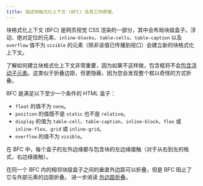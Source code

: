 ```yaml
---
title: 描述块格式化上下文 (BFC) 及其工作原理。
---
```


块格式化上下文 (BFC) 是网页视觉 CSS 渲染的一部分，其中会布局块级盒子。浮动、绝对定位的元素、`inline-blocks`、`table-cells`、`table-caption` 以及 `overflow` 值不为 `visible` 的元素（除非该值已传播到视口）会建立新的块格式化上下文。

了解如何建立块格式化上下文非常重要，因为如果不这样做，包含框将不会[包含浮动子元素](https://developer.mozilla.org/en-US/docs/Web/CSS/CSS_display/Block_formatting_context#Make_float_content_and_alongside_content_the_same_height)。这类似于折叠边距，但更隐蔽，因为您会发现整个框以奇怪的方式折叠。

BFC 是满足以下至少一个条件的 HTML 盒子：

* `float` 的值不为 `none`。
* `position` 的值既不是 `static` 也不是 `relative`。
* `display` 的值为 `table-cell`、`table-caption`、`inline-block`、`flex` 或 `inline-flex`、`grid` 或 `inline-grid`。
* `overflow` 的值不为 `visible`。

在 BFC 中，每个盒子的左外边缘都与包含块的左边缘接触（对于从右到左的格式，右边缘接触）。

在同一个 BFC 内的相邻块级盒子之间的垂直外边距可以折叠，但是 BFC 阻止了它与外部元素的边距折叠。 进一步阅读 [外边距折叠](https://developer.mozilla.org/zh-CN/docs/Web/CSS/CSS_Box_Model/Mastering_margin_collapsing)。
